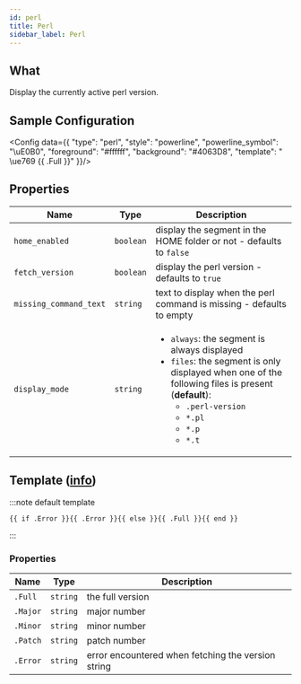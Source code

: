 ```yaml
---
id: perl
title: Perl
sidebar_label: Perl
---
```


## What

Display the currently active perl version.

## Sample Configuration


<Config data={{
  "type": "perl",
  "style": "powerline",
  "powerline_symbol": "\uE0B0",
  "foreground": "#ffffff",
  "background": "#4063D8",
  "template": " \ue769 {{ .Full }}"
}}/>

## Properties

| Name                   | Type      | Description                                                                                                                                                                                                                       |
| ---------------------- | --------- | --------------------------------------------------------------------------------------------------------------------------------------------------------------------------------------------------------------------------------- |
| `home_enabled`         | `boolean` | display the segment in the HOME folder or not - defaults to `false`                                                                                                                                                               |
| `fetch_version`        | `boolean` | display the perl version - defaults to `true`                                                                                                                                                                                     |
| `missing_command_text` | `string`  | text to display when the perl command is missing - defaults to empty                                                                                                                                                              |
| `display_mode`         | `string`  | <ul><li>`always`: the segment is always displayed</li><li>`files`: the segment is only displayed when one of the following files is present (**default**):<ul><li>`.perl-version`</li><li>`*.pl`</li><li>`*.p`</li><li>`*.t`</li></ul></li></ul> |

## Template ([info][templates])

:::note default template

```template
{{ if .Error }}{{ .Error }}{{ else }}{{ .Full }}{{ end }}
```

:::

### Properties

| Name     | Type     | Description                                        |
| -------- | -------- | -------------------------------------------------- |
| `.Full`  | `string` | the full version                                   |
| `.Major` | `string` | major number                                       |
| `.Minor` | `string` | minor number                                       |
| `.Patch` | `string` | patch number                                       |
| `.Error` | `string` | error encountered when fetching the version string |

[templates]: /docs/configuration/templates
